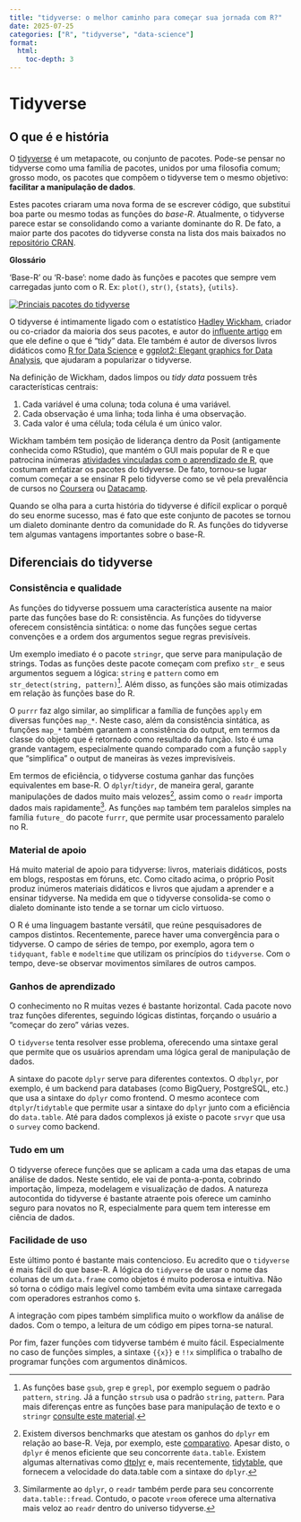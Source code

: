 ```yaml
---
title: "tidyverse: o melhor caminho para começar sua jornada com R?"
date: 2025-07-25
categories: ["R", "tidyverse", "data-science"]
format:
  html:
    toc-depth: 3
---
```


# Tidyverse

## O que é e história

O [tidyverse](https://tidyverse.tidyverse.org) é um metapacote, ou conjunto de pacotes. Pode-se pensar no tidyverse como uma família de pacotes, unidos por uma filosofia comum; grosso modo, os pacotes que compõem o tidyverse tem o mesmo objetivo: **facilitar a manipulação de dados**.

Estes pacotes criaram uma nova forma de se escrever código, que substitui boa parte ou mesmo todas as funções do *base-R*. Atualmente, o tidyverse parece estar se consolidando como a variante dominante do R. De fato, a maior parte dos pacotes do tidyverse consta na lista dos mais baixados no [repositório CRAN](#0).

::: column-margin
**Glossário**

'Base-R' ou 'R-base': nome dado às funções e pacotes que sempre vem carregadas junto com o R. Ex: `plot()`, `str()`, `{stats}`, `{utils}`.
:::

[![Princiais pacotes do tidyverse](/static/images/blog/tidyverse-logos.png){fig-align="center"}](https://www.tidyverse.org)

O tidyverse é intimamente ligado com o estatístico [Hadley Wickham](https://hadley.nz), criador ou co-criador da maioria dos seus pacotes, e autor do [influente artigo](https://vita.had.co.nz/papers/tidy-data.pdf) em que ele define o que é "tidy" data. Ele também é autor de diversos livros didáticos como [R for Data Science](https://r4ds.hadley.nz) e [ggplot2: Elegant graphics for Data Analysis](https://ggplot2-book.org), que ajudaram a popularizar o tidyverse.

::: column-margin
Na definição de Wickham, dados limpos ou *tidy data* possuem três características centrais:

1.  Cada variável é uma coluna; toda coluna é uma variável.
2.  Cada observação é uma linha; toda linha é uma observação.
3.  Cada valor é uma célula; toda célula é um único valor.
:::

Wickham também tem posição de liderança dentro da Posit (antigamente conhecida como RStudio), que mantém o GUI mais popular de R e que patrocina inúmeras [atividades vinculadas com o aprendizado de R](https://posit.co/resources/), que costumam enfatizar os pacotes do tidyverse. De fato, tornou-se lugar comum começar a se ensinar R pelo tidyverse como se vê pela prevalência de cursos no [Coursera](https://www.coursera.org/specializations/tidyverse-data-science-r) ou [Datacamp](https://www.datacamp.com/courses/introduction-to-the-tidyverse).

Quando se olha para a curta história do tidyverse é difícil explicar o porquê do seu enorme sucesso, mas é fato que este conjunto de pacotes se tornou um dialeto dominante dentro da comunidade do R. As funções do tidyverse tem algumas vantagens importantes sobre o base-R.

## Diferenciais do tidyverse

### Consistência e qualidade

As funções do tidyverse possuem uma característica ausente na maior parte das funções base do R: consistência. As funções do tidyverse oferecem consistência sintática: o nome das funções segue certas convenções e a ordem dos argumentos segue regras previsíveis.

Um exemplo imediato é o pacote `stringr`, que serve para manipulação de strings. Todas as funções deste pacote começam com prefixo `str_` e seus argumentos seguem a lógica: `string` e `pattern` como em `str_detect(string, pattern)`[^1]. Além disso, as funções são mais otimizadas em relação às funções base do R.

[^1]: As funções base `gsub`, `grep` e `grepl`, por exemplo seguem o padrão `pattern`, `string`. Já a função `strsub` usa o padrão `string`, `pattern`. Para mais diferenças entre as funções base para manipulação de texto e o `stringr` [consulte este material](https://stringr.tidyverse.org/articles/from-base.html).

O `purrr` faz algo similar, ao simplificar a família de funções `apply` em diversas funções `map_*`. Neste caso, além da consistência sintática, as funções `map_*` também garantem a consistência do output, em termos da classe do objeto que é retornado como resultado da função. Isto é uma grande vantagem, especialmente quando comparado com a função `sapply` que "simplifica" o output de maneiras às vezes imprevisíveis.

Em termos de eficiência, o tidyverse costuma ganhar das funções equivalentes em base-R. O `dplyr`/`tidyr`, de maneira geral, garante manipulações de dados muito mais velozes[^2], assim como o `readr` importa dados mais rapidamente[^3]. As funções `map` também tem paralelos simples na família `future_` do pacote `furrr`, que permite usar processamento paralelo no R.

[^2]: Existem diversos benchmarks que atestam os ganhos do `dplyr` em relação ao base-R. Veja, por exemplo, este [comparativo](https://www.r-bloggers.com/2022/10/efficiency-comparison-of-dplyr-and-tidyr-functions-vs-base-r/). Apesar disto, o `dplyr` é menos eficiente que seu concorrente `data.table`. Existem algumas alternativas como [dtplyr](https://dtplyr.tidyverse.org) e, mais recentemente, [tidytable](https://markfairbanks.github.io/tidytable/), que fornecem a velocidade do data.table com a sintaxe do `dplyr`.

[^3]: Similarmente ao `dplyr`, o `readr` também perde para seu concorrente `data.table::fread`. Contudo, o pacote `vroom` oferece uma alternativa mais veloz ao `readr` dentro do universo tidyverse.

### Material de apoio

Há muito material de apoio para tidyverse: livros, materiais didáticos, posts em blogs, respostas em fóruns, etc. Como citado acima, o próprio Posit produz inúmeros materiais didáticos e livros que ajudam a aprender e a ensinar tidyverse. Na medida em que o tidyverse consolida-se como o dialeto dominante isto tende a se tornar um ciclo virtuoso.

O R é uma linguagem bastante versátil, que reúne pesquisadores de campos distintos. Recentemente, parece haver uma convergência para o tidyverse. O campo de séries de tempo, por exemplo, agora tem o `tidyquant`, `fable` e `modeltime` que utilizam os princípios do `tidyverse`. Com o tempo, deve-se observar movimentos similares de outros campos.

### Ganhos de aprendizado

O conhecimento no R muitas vezes é bastante horizontal. Cada pacote novo traz funções diferentes, seguindo lógicas distintas, forçando o usuário a "começar do zero" várias vezes.

O `tidyverse` tenta resolver esse problema, oferecendo uma sintaxe geral que permite que os usuários aprendam uma lógica geral de manipulação de dados.

A sintaxe do pacote `dplyr` serve para diferentes contextos. O `dbplyr`, por exemplo, é um backend para databases (como BigQuery, PostgreSQL, etc.) que usa a sintaxe do `dplyr` como frontend. O mesmo acontece com `dtplyr`/`tidytable` que permite usar a sintaxe do `dplyr` junto com a eficiência do `data.table`. Até para dados complexos já existe o pacote `srvyr` que usa o `survey` como backend.

### Tudo em um

O tidyverse oferece funções que se aplicam a cada uma das etapas de uma análise de dados. Neste sentido, ele vai de ponta-a-ponta, cobrindo importação, limpeza, modelagem e visualização de dados. A natureza autocontida do tidyverse é bastante atraente pois oferece um caminho seguro para novatos no R, especialmente para quem tem interesse em ciência de dados.

### Facilidade de uso

Este último ponto é bastante mais contencioso. Eu acredito que o `tidyverse` é mais fácil do que base-R. A lógica do `tidyverse` de usar o nome das colunas de um `data.frame` como objetos é muito poderosa e intuitiva. Não só torna o código mais legível como também evita uma sintaxe carregada com operadores estranhos como `$`.

A integração com pipes também simplifica muito o workflow da análise de dados. Com o tempo, a leitura de um código em pipes torna-se natural.

Por fim, fazer funções com tidyverse também é muito fácil. Especialmente no caso de funções simples, a sintaxe `{{x}}` e `!!x` simplifica o trabalho de programar funções com argumentos dinâmicos.
